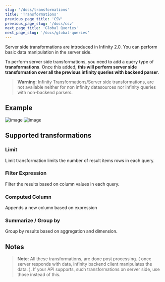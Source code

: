 ```yaml
---
slug: '/docs/transformations'
title: 'Transformations'
previous_page_title: 'CSV'
previous_page_slug: '/docs/csv'
next_page_title: 'Global Queries'
next_page_slug: '/docs/global-queries'
---
```


Server side transformations are introduced in Infinity 2.0. You can perform basic data manipulation in the server side.

To perform server side transformations, you need to add a query type of **transformations**. Once this added, **this will perform server side transformation over all the previous infinity queries with backend parser**.

> **Warning**: Infinity Transformations/Server side transformations, are not available neither for non infinity datasources nor infinity queries with non-backend parsers.

## Example

![image](https://github.com/yesoreyeram/grafana-infinity-datasource/assets/153843/a3116cff-d5eb-4092-83bb-2ca17ec1f052#center)
![image](https://github.com/yesoreyeram/grafana-infinity-datasource/assets/153843/bf8b5787-e8b2-4847-95a7-544aa2f4848e#center)

## Supported transformations

### Limit

Limit transformation limits the number of result items rows in each query.

### Filter Expression

Filter the results based on column values in each query.

### Computed Column

Appends a new column based on expression

### Summarize / Group by

Group by results based on aggregation and dimension.

## Notes

> **Note**: All these transformations, are done post processing. ( once server responds with data, infinity backend client manipulates the data. ). If your API supports, such transformations on server side, use those instead of this.

